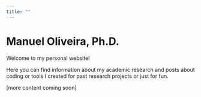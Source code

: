 ```yaml
---
title: ""
---
```


# Manuel Oliveira, Ph.D.

Welcome to my personal website!

Here you can find information about my academic research and posts about coding or tools I created for past research projects or just for fun.

\[more content coming soon\]
